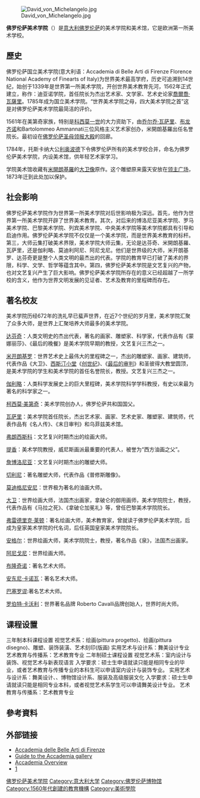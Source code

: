 {{noteTA
|G1=Popes
|1=zh-cn:米开朗基罗; zh-tw:米開朗基羅; zh-hk:米高安哲羅;
|2=zh-cn:美第奇; zh-tw:麥第奇;zh-hk:美迪奇;
}}
{{citation style|time=2013-01-24T20:02:59+00:00}}
{{coord|43.776907|11.258475|display=title}}
{{Infobox Museum
|name          = 佛罗伦萨美术学院<br />{{lang|it|Accademia delle Belle Arti di Firenze}}
|image         = Accademia di Belle Arti.JPG
|imagesize     = 200
|map_type      =
|map_caption   =
|latitude      = 43.776907
|longitude     = 11.258475
|established   = 1563年
|dissolved     =
|location      = [[意大利|意大利]][[佛罗伦萨|佛罗伦萨]]
|type          = 美术学院和美术馆
|visitors      = 1,257,241（2013年）<ref>{{Cite web |url=http://www.scribd.com/document_downloads/215029981?extension=pdf&from=embed&source=embed |title="Visitor Figures 2013: Exhibition & Museum Attendance Survey" |location=London |publisher=''The Art Newspaper'' |date=25 March 2014, Vol. 23, No. 256 |ISSN=0960-6556 |format=PDF}}{{en}}</ref>
|director      =
|curator       =
|publictransit =
|website       = [http://www.accademia.firenze.it/ www.accademia.firenze.it]
}}
[[Image:David_von_Michelangelo.jpg|thumb]]

'''佛罗伦萨美术学院'''（{{lang|it|Accademia delle Belle Arti di Firenze}}）是[[意大利|意大利]][[佛罗伦萨|佛罗伦萨]]的美术学院和美术馆，它是欧洲第一所美术学校。

==歷史==
佛罗伦萨国立美术学院(意大利语：Accademia di Belle Arti di Firenze Florence National Academy of Finearts of Italy)为世界美术最高学府，历史可追溯到14世纪，始创于1339年是世界第一所美术学院，开创世界美术教育先河，1562年正式建立，称作：迪亚诺学院，首任院长为杰出艺术家、文学家、艺术史论家[[喬爾喬·瓦薩里|喬爾喬·瓦薩里]]。1785年成为国立美术学院。“世界美术学院之母，四大美术学院之首”这是对佛罗伦萨美术学院最简洁的评价。 

1561年在美第奇家族，特别是[[科西莫一世|科西莫一世]]的大力资助下，由[[乔尔乔·瓦萨里|乔尔乔·瓦萨里]]、[[布龙齐诺|布龙齐诺]]和Bartolommeo Ammannati三位风格主义艺术家创办，米開朗基羅出任名誉院长。最初设在[[佛罗伦萨圣母领报大殿|佛罗伦萨圣母领报大殿]]的回廊。

1784年，托斯卡纳大公[[利奥波德二世_(神圣罗马帝国)|利奥波德]]下令佛罗伦萨所有的美术学校合并，命名为佛罗伦萨美术学院，内设美术馆，供年轻艺术家学习。

学院美术馆收藏有[[米開朗基羅|米開朗基羅]]的[[大卫像|大卫像]]原作。这个雕塑原来露天安放在[[领主广场|领主广场]]，1873年迁到此处加以保护。

== 社会影响 ==

佛罗伦萨美术学院作为世界第一所美术学院对后世影响极为深远。首先，他作为世界第一所美术学院开辟了世界美术教育。其次，对后来的博洛尼亚美术学院、罗马美术学院、巴黎美术学院、列宾美术学院、中央美术学院等美术学院都具有引导和启迪作用。佛罗伦萨美术学院不仅仅是一个美术学院，而是世界美术教育的标杆。第三，大师云集打破美术界限，美术学院大师云集，无论是达芬奇、米開朗基羅、瓦萨里，还是伽利略、莫迪利阿尼、阿尼戈尼。他们是世界级的大师，米开朗基罗、达芬奇更是整个人类文明的最杰出的代表。学院的教育早已打破了美术的界限，科学、文学、哲学等蕴含其中。第四，佛罗伦萨美术学院是文艺复兴的产物，也对文艺复兴产生了巨大影响。佛罗伦萨美术学院所存在的意义已经超越了一所学校的含义，他作为世界文明发展的见证者、艺术及教育的里程碑而存在。

== 著名校友 ==

美术学院历经672年的洗礼早已蜚声世界，在近7个世纪的岁月里，美术学院汇聚了众多大师，是世界上汇聚培养大师最多的美术学院。

[[达芬奇|达芬奇]]：人类文明史的杰出代表，著名的画家、雕塑家、科学家，代表作品有《蒙娜丽莎》、《最后的晚餐》是美术学院早期的教授，文艺复兴三杰之一。

[[米开朗基罗|米开朗基罗]]：世界艺术史上最伟大的里程碑之一，杰出的雕塑家、画家、建筑师，代表作品《大卫》、[[西斯汀小堂|西斯汀小堂]]《[[创世纪_(壁画)|创世纪]]》、《[[最后的审判_(壁画)|最后的审判]]》和圣彼得大教堂圆顶，是美术学院的学生和美术学院的首任名誉院长，教授。文艺复兴三杰之一。

[[伽利略|伽利略]]：人类科学发展史上的巨大里程碑，美术学院科学学科教授，有史以来最为著名的科学家之一。

[[科西莫一世_(托斯卡纳)|柯西莫·美第奇]]：美术学院创办人，佛罗伦萨共和国国父。

[[瓦萨里|瓦萨里]]：美术学院首任院长，杰出艺术家、画家、艺术史家、雕塑家、建筑师，代表作品有《名人传》、《末日审判》和乌菲兹美术馆。

[[弗朗西斯科|弗朗西斯科]]：文艺复兴时期杰出的绘画大师。

[[提香|提香]]：美术学院教授，威尼斯画派最重要的代表人，被誉为“西方油画之父”。

[[詹博洛尼亚|詹博洛尼亚]]：文艺复兴时期杰出的雕塑大师。

[[切利尼|切利尼]]：著名雕塑大师，代表作品《普修斯雕像》。

[[莫迪格尼安尼|莫迪格尼安尼]]：世界极为著名的油画大师。

[[雅克-路易·大卫|大卫]]：世界绘画大师，法国杰出画家，拿破仑的御用画师，美术学院院士，教授，代表作品有《马拉之死》、《拿破仑加冕礼》等，曾任巴黎美术学院院长。

[[弗雷德里克·莱顿|弗雷德里克·莱顿]]：著名绘画大师，美术教育家，曾就读于佛罗伦萨美术学院，后成为皇家美术学院的代名词，后任英国皇家美术学院院长。

[[安格尔|安格尔]]：世界绘画大师，美术学院院士，教授，著名作品《泉》，法国杰出画家。

[[阿尼戈尼|阿尼戈尼]]：世界绘画大师。

[[布隆奇诺|布隆奇诺]]：著名艺术大师。 

[[安东尼·卡诺瓦|安东尼·卡诺瓦]]：著名艺术大师。

[[巴塞罗谬|巴塞罗谬]]:著名艺术大师。

[[罗伯特·卡沃利|罗伯特·卡沃利]]：世界著名品牌 Roberto Cavalli品牌创始人，世界时尚大师。

== 课程设置 ==

三年制本科课程设置
视觉艺术系：绘画(pittura progetto)、绘画(pittura disegno)、雕塑、装饰装潢、艺术刻印(版画)
实用艺术与设计系：舞美设计专业
艺术教育与传播系：艺术教育专业
二年制硕士课程设置
视觉艺术系：室内设计与装饰、视觉艺术与新表现语言
入学要求：硕士生申请就读只能是相同专业的毕业，或者艺术教育与传播专业的本科生可以申请室内设计与装饰专业。
实用艺术与设计系：舞美设计、、博物馆设计系、服装及高级服装文化
入学要求：硕士生申请就读只能是相同专业本科，或者视觉艺术系学生可以申请舞美设计专业。
艺术教育与传播系：艺术教育专业

==參考資料==
{{Reflist}}

==外部链接==
{{commons|Galleria dell'Accademia (Firenze)}}
*[http://www.accademia.firenze.it/ Accademia delle Belle Arti di Firenze] {{Wayback|url=http://www.accademia.firenze.it/ |date=20070309181641 }}{{it}}{{en}}
*[http://www.mega.it/eng/egui/monu/galacc.htm Guide to the Accademia gallery] {{Wayback|url=http://www.mega.it/eng/egui/monu/galacc.htm |date=20070205075150 }}
*[http://www.travel-to-florence.com/Accademia.html Accademia Overview] {{Wayback|url=http://www.travel-to-florence.com/Accademia.html |date=20190726030240 }}
*[http://www.museumsinflorence.com/musei/David_by_michelangelo.html] {{Wayback|url=http://www.museumsinflorence.com/musei/David_by_michelangelo.html |date=20200917160621 }}

{{佛罗伦萨地标}}

{{Authority control}}
{{DEFAULTSORT:Accademia di Belle Arti Firenze}}
[[Category:佛罗伦萨美术学院|]]
[[Category:意大利大学|Category:意大利大学]]
[[Category:佛罗伦萨博物馆|Category:佛罗伦萨博物馆]]
[[Category:1560年代創建的教育機構|Category:1560年代創建的教育機構]]
[[Category:美術學院|Category:美術學院]]